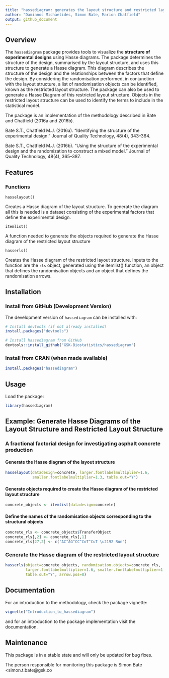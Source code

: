 ```yaml
---
title: "hassediagram: generates the layout structure and restricted layout structure of experimental designs"
author: "Damianos Michaelides, Simon Bate, Marion Chatfield"
output: github_document
---
```



## Overview

The `hassediagram` package provides tools to visualize the **structure of experimental designs** using Hasse diagrams. The package determines the structure of the design, summarised by the layout structure, and uses this structure to generate a Hasse diagram. This diagram describes the structure of the design and the relationships between the factors that define the design. By considering the randomisation performed, in conjunction with the layout structure, a list of randomisation objects can be identified, known as the restricted layout structure. The package can also be used to generate a Hasse Diagram of this restricted layout structure. Objects in the restricted layout structure can be used to identify the terms to include in the statistical model. 

The package is an implementation of the methodology described in Bate and Chatfield (2016a and 2016b). 


Bate S.T., Chatfield M.J. (2016a). "Identifying the structure of the experimental design." Journal of Quality Technology, 48(4), 343–364.

Bate S.T., Chatfield M.J. (2016b). "Using the structure of the experimental design and the randomization to construct a mixed model." Journal of Quality Technology, 48(4), 365–387.


## Features

### Functions 

`hasselayout()`

Creates a Hasse diagram of the layout structure. To generate the diagram all this is needed is a dataset consisting of the experimental factors that define the experimental design.

`itemlist()`

A function needed to generate the objects required to generate the Hasse diagram of the restricted layout structure

`hasserls()`

Creates the Hasse diagram of the restricted layout structure. Inputs to the function are the `rls` object, generated using the itemlist() function, an object that defines the randomisation objects and an object that defines the randomisation arrows. 


## Installation

### Install from GitHub (Development Version)

The development version of `hassediagram` can be installed with:

```r
# Install devtools (if not already installed)
install.packages("devtools")

# Install hassediagram from GitHub
devtools::install_github("GSK-Biostatistics/hassediagram")
```

### Install from CRAN (when made available)
```r
install.packages("hassediagram")
```

## Usage

Load the package:
```r
library(hassediagram)
```

## Example: Generate Hasse Diagrams of the Layout Structure and Restricted Layout Structure

### A fractional factorial design for investigating asphalt concrete production

#### Generate the Hasse diagram of the layout structure

```r
hasselayout(datadesign=concrete, larger.fontlabelmultiplier=1.6, 
            smaller.fontlabelmultiplier=1.3, table.out="Y")
```


#### Generate objects required to create the Hasse diagram of the restricted layout structure 

```r
concrete_objects <- itemlist(datadesign=concrete) 
```


#### Define the names of the randomisation objects corresponding to the structural objects

```r
concrete_rls <- concrete_objects$TransferObject 
concrete_rls[,2] <- concrete_rls[,1]
concrete_rls[27,2] <- c("AC^AG^CC^CoT^CuT \u2192 Run")
```


### Generate the Hasse diagram of the restricted layout structure

```r
hasserls(object=concrete_objects, randomisation.objects=concrete_rls, 
         larger.fontlabelmultiplier=1.6, smaller.fontlabelmultiplier=1.3, 
         table.out="Y", arrow.pos=8)

```



## Documentation

For an introduction to the methodology, check the package vignette:

```r
vignette("Introduction_to_hassediagram")
```

and for an introduction to the package implementation visit the documentation.


## Maintenance

This package is in a stable state and will only be updated for bug fixes.

The person responsible for monitoring this package is Simon Bate <simon.t.bate@gsk.co